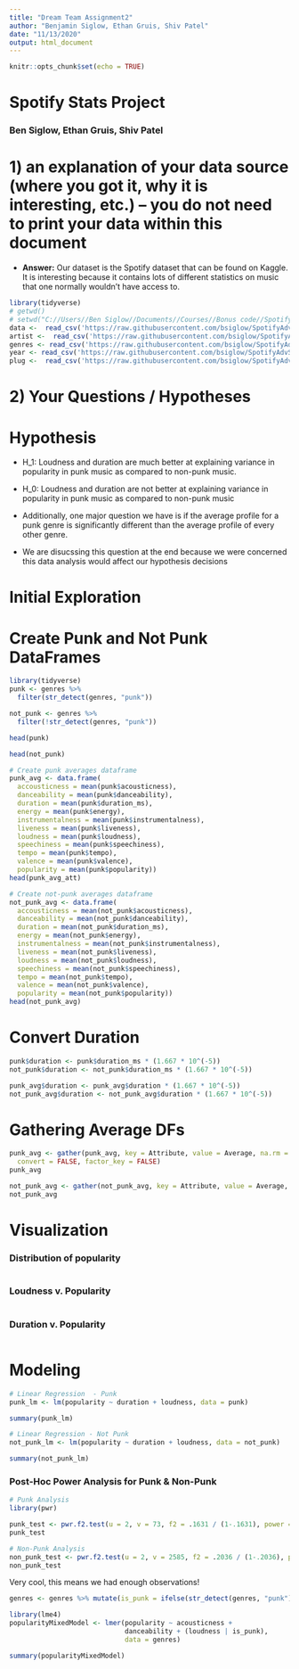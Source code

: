 ```yaml
---
title: "Dream Team Assignment2"
author: "Benjamin Siglow, Ethan Gruis, Shiv Patel"
date: "11/13/2020"
output: html_document
---
```


```r
knitr::opts_chunk$set(echo = TRUE)
```

# Spotify Stats Project
### Ben Siglow, Ethan Gruis, Shiv Patel

# 1) an explanation of your data source (where you got it, why it is interesting, etc.) -- you do not need to print your data within this document
* **Answer:** Our dataset is the Spotify dataset that can be found on Kaggle. It is interesting because it contains lots of different statistics on music that one normally wouldn't have access to. 

```r
library(tidyverse)
# getwd()
# setwd("C://Users//Ben Siglow//Documents//Courses//Bonus code//SpotifyAsvStat")
data <-  read_csv('https://raw.githubusercontent.com/bsiglow/SpotifyAdvStat/master/data.csv')
artist <-  read_csv('https://raw.githubusercontent.com/bsiglow/SpotifyAdvStat/master/data_by_artist.csv')
genres <- read_csv('https://raw.githubusercontent.com/bsiglow/SpotifyAdvStat/master/data_by_genres.csv')
year <- read_csv('https://raw.githubusercontent.com/bsiglow/SpotifyAdvStat/master/data_by_year.csv')
plug <-  read_csv('https://raw.githubusercontent.com/bsiglow/SpotifyAdvStat/master/data_w_genres.csv')
```
# 2) Your Questions / Hypotheses
# Hypothesis 
* H_1: Loudness and duration are much better at explaining variance in popularity in punk music as compared to non-punk music. 
* H_0: Loudness and duration are not better at explaining variance in popularity in punk music as compared to non-punk music 

* Additionally, one major question we have is if the average profile for a punk genre is significantly different than the average profile of every other genre.
* We are disucssing this question at the end because we were concerned this data analysis would affect our hypothesis decisions


# Initial Exploration

# Create Punk and Not Punk DataFrames
```r
library(tidyverse)
punk <- genres %>%
  filter(str_detect(genres, "punk"))

not_punk <- genres %>%
  filter(!str_detect(genres, "punk"))
```


```r
head(punk)

head(not_punk)
```

```r
# Create punk averages dataframe
punk_avg <- data.frame(
  accousticness = mean(punk$acousticness),
  danceability = mean(punk$danceability),
  duration = mean(punk$duration_ms),
  energy = mean(punk$energy),
  instrumentalness = mean(punk$instrumentalness),
  liveness = mean(punk$liveness),
  loudness = mean(punk$loudness),
  speechiness = mean(punk$speechiness),
  tempo = mean(punk$tempo),
  valence = mean(punk$valence),
  popularity = mean(punk$popularity))
head(punk_avg_att)
```

```r
# Create not-punk averages dataframe
not_punk_avg <- data.frame(
  accousticness = mean(not_punk$acousticness),
  danceability = mean(not_punk$danceability),
  duration = mean(not_punk$duration_ms),
  energy = mean(not_punk$energy),
  instrumentalness = mean(not_punk$instrumentalness),
  liveness = mean(not_punk$liveness),
  loudness = mean(not_punk$loudness),
  speechiness = mean(not_punk$speechiness),
  tempo = mean(not_punk$tempo),
  valence = mean(not_punk$valence),
  popularity = mean(not_punk$popularity))
head(not_punk_avg)
```
# Convert Duration
```r
punk$duration <- punk$duration_ms * (1.667 * 10^(-5))
not_punk$duration <- not_punk$duration_ms * (1.667 * 10^(-5))

punk_avg$duration <- punk_avg$duration * (1.667 * 10^(-5))
not_punk_avg$duration <- not_punk_avg$duration * (1.667 * 10^(-5))

```

# Gathering Average DFs
```r
punk_avg <- gather(punk_avg, key = Attribute, value = Average, na.rm = FALSE,
  convert = FALSE, factor_key = FALSE)
punk_avg
```
```r
not_punk_avg <- gather(not_punk_avg, key = Attribute, value = Average, na.rm = F, convert = F, factor_key = F)
not_punk_avg
```
# Visualization 

### Distribution of popularity 
```r

```

### Loudness v. Popularity 
```r

```

### Duration v. Popularity 
```r

```



# Modeling
```r
# Linear Regression  - Punk
punk_lm <- lm(popularity ~ duration + loudness, data = punk)

summary(punk_lm)
```

```r
# Linear Regression - Not Punk
not_punk_lm <- lm(popularity ~ duration + loudness, data = not_punk)

summary(not_punk_lm)
```

### Post-Hoc Power Analysis for Punk & Non-Punk
```r
# Punk Analysis
library(pwr)

punk_test <- pwr.f2.test(u = 2, v = 73, f2 = .1631 / (1-.1631), power = NULL)
punk_test

# Non-Punk Analysis
non_punk_test <- pwr.f2.test(u = 2, v = 2585, f2 = .2036 / (1-.2036), power = NULL)
non_punk_test
```
Very cool, this means we had enough observations!


```r
genres <- genres %>% mutate(is_punk = ifelse(str_detect(genres, "punk"), 1, 0))
```

```r
library(lme4) 
popularityMixedModel <- lmer(popularity ~ acousticness + 
                             danceability + (loudness | is_punk),
                             data = genres)

summary(popularityMixedModel)
```





